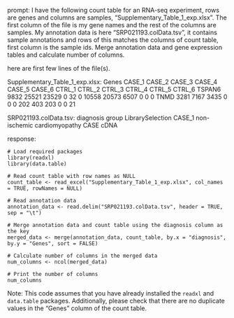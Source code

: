 prompt:
I have the following count table for an RNA-seq experiment, rows are genes and columns are samples, "Supplementary_Table_1_exp.xlsx". The first column of the file is my gene names and the rest of the columns are samples. My annotation data is here  "SRP021193.colData.tsv", it contains sample annotations and rows of this matches the columns of count table, first column is the sample ids. Merge annotation data and gene expression tables and calculate number of columns.

here are first few lines of the file(s).

Supplementary_Table_1_exp.xlsx:
Genes	CASE_1	CASE_2	CASE_3	CASE_4	CASE_5	CASE_6	CTRL_1	CTRL_2	CTRL_3	CTRL_4	CTRL_5	CTRL_6
TSPAN6	9832	25521	23529	0	32	0	10558	20573	6507	0	0	 0
TNMD	3281	 7167	 3435	0	 0	0	  202	  403	 203	0	0	21


SRP021193.colData.tsv:
diagnosis	group	LibrarySelection
CASE_1	non-ischemic cardiomyopathy	CASE	cDNA


response:
```
# Load required packages
library(readxl)
library(data.table)

# Read count table with row names as NULL
count_table <- read_excel("Supplementary_Table_1_exp.xlsx", col_names = TRUE, rowNames = NULL)

# Read annotation data
annotation_data <- read.delim("SRP021193.colData.tsv", header = TRUE, sep = "\t")

# Merge annotation data and count table using the diagnosis column as the key
merged_data <- merge(annotation_data, count_table, by.x = "diagnosis", by.y = "Genes", sort = FALSE)

# Calculate number of columns in the merged data
num_columns <- ncol(merged_data)

# Print the number of columns
num_columns
```
Note: This code assumes that you have already installed the `readxl` and `data.table` packages. Additionally, please check that there are no duplicate values in the "Genes" column of the count table.
